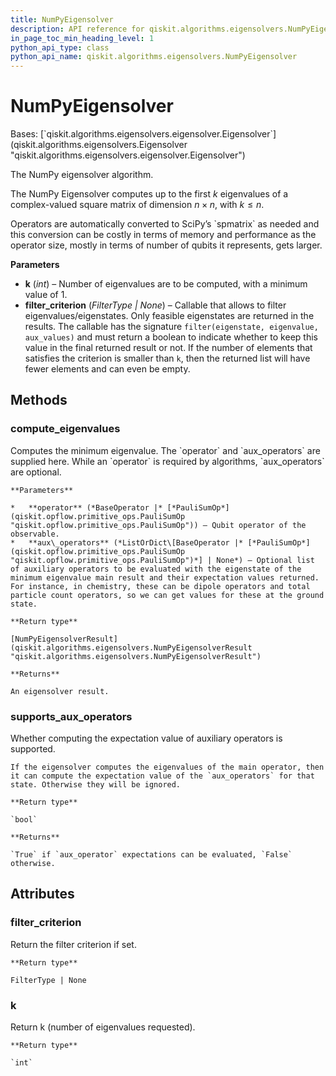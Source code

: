 ```yaml
---
title: NumPyEigensolver
description: API reference for qiskit.algorithms.eigensolvers.NumPyEigensolver
in_page_toc_min_heading_level: 1
python_api_type: class
python_api_name: qiskit.algorithms.eigensolvers.NumPyEigensolver
---
```


# NumPyEigensolver

<Class id="qiskit.algorithms.eigensolvers.NumPyEigensolver" isDedicatedPage={true} github="https://github.com/qiskit/qiskit/tree/stable/0.23/qiskit/algorithms/eigensolvers/numpy_eigensolver.py" signature="NumPyEigensolver(k=1, filter_criterion=None)" modifiers="class">
  Bases: [`qiskit.algorithms.eigensolvers.eigensolver.Eigensolver`](qiskit.algorithms.eigensolvers.Eigensolver "qiskit.algorithms.eigensolvers.eigensolver.Eigensolver")

  The NumPy eigensolver algorithm.

  The NumPy Eigensolver computes up to the first $k$ eigenvalues of a complex-valued square matrix of dimension $n \times n$, with $k \leq n$.

  <Admonition title="Note" type="note">
    Operators are automatically converted to SciPy’s `spmatrix` as needed and this conversion can be costly in terms of memory and performance as the operator size, mostly in terms of number of qubits it represents, gets larger.
  </Admonition>

  **Parameters**

  *   **k** (*int*) – Number of eigenvalues are to be computed, with a minimum value of 1.
  *   **filter\_criterion** (*FilterType | None*) – Callable that allows to filter eigenvalues/eigenstates. Only feasible eigenstates are returned in the results. The callable has the signature `filter(eigenstate, eigenvalue, aux_values)` and must return a boolean to indicate whether to keep this value in the final returned result or not. If the number of elements that satisfies the criterion is smaller than `k`, then the returned list will have fewer elements and can even be empty.

  ## Methods

  ### compute\_eigenvalues

  <Function id="qiskit.algorithms.eigensolvers.NumPyEigensolver.compute_eigenvalues" signature="NumPyEigensolver.compute_eigenvalues(operator, aux_operators=None)">
    Computes the minimum eigenvalue. The `operator` and `aux_operators` are supplied here. While an `operator` is required by algorithms, `aux_operators` are optional.

    **Parameters**

    *   **operator** (*BaseOperator |* [*PauliSumOp*](qiskit.opflow.primitive_ops.PauliSumOp "qiskit.opflow.primitive_ops.PauliSumOp")) – Qubit operator of the observable.
    *   **aux\_operators** (*ListOrDict\[BaseOperator |* [*PauliSumOp*](qiskit.opflow.primitive_ops.PauliSumOp "qiskit.opflow.primitive_ops.PauliSumOp")*] | None*) – Optional list of auxiliary operators to be evaluated with the eigenstate of the minimum eigenvalue main result and their expectation values returned. For instance, in chemistry, these can be dipole operators and total particle count operators, so we can get values for these at the ground state.

    **Return type**

    [NumPyEigensolverResult](qiskit.algorithms.eigensolvers.NumPyEigensolverResult "qiskit.algorithms.eigensolvers.NumPyEigensolverResult")

    **Returns**

    An eigensolver result.
  </Function>

  ### supports\_aux\_operators

  <Function id="qiskit.algorithms.eigensolvers.NumPyEigensolver.supports_aux_operators" signature="NumPyEigensolver.supports_aux_operators()" modifiers="classmethod">
    Whether computing the expectation value of auxiliary operators is supported.

    If the eigensolver computes the eigenvalues of the main operator, then it can compute the expectation value of the `aux_operators` for that state. Otherwise they will be ignored.

    **Return type**

    `bool`

    **Returns**

    `True` if `aux_operator` expectations can be evaluated, `False` otherwise.
  </Function>

  ## Attributes

  ### filter\_criterion

  <Attribute id="qiskit.algorithms.eigensolvers.NumPyEigensolver.filter_criterion">
    Return the filter criterion if set.

    **Return type**

    FilterType | None
  </Attribute>

  ### k

  <Attribute id="qiskit.algorithms.eigensolvers.NumPyEigensolver.k">
    Return k (number of eigenvalues requested).

    **Return type**

    `int`
  </Attribute>
</Class>

